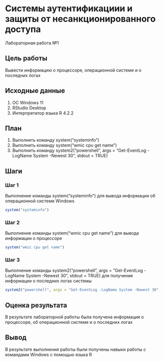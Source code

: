 # Системы аутентификациии и защиты от несанкционированного доступа

Лабораторная работа №1

## Цель работы

Вывести информацию о процессоре, операционной системе и о последних логах

## Исходные данные

1.  ОС Windows 11
2.  RStudio Desktop
3.  Интерпретатор языка R 4.2.2

## План

1.  Выполнить команду system("systeminfo")
2.  Выполнить команду system("wmic cpu get name")
3.  Выполнить команду system2("powershell", args = "Get-EventLog -LogName System -Newest 30", stdout = TRUE)


## Шаги

### Шаг 1
Выполнение команды system("systeminfo") для вывода информации об операционной системе Windows

```r
system("systeminfo")
```

### Шаг 2
Выполнение команды system("wmic cpu get name") для вывода информации о процессоре

```r
system("wmic cpu get name")
```

### Шаг 3
Выполнение команды system2("powershell", args = "Get-EventLog -LogName System -Newest 30", stdout = TRUE) для получения информации о последних логах системы

```r
system2("powershell", args = "Get-EventLog -LogName System -Newest 30", stdout = TRUE)
```

## Оценка результата

В результате лабораторной работы была получена информация о процессоре, об операционной системе и о последних логах

## Вывод

В результате выполнения работы были получены навыки работы с командами Windows с помощью языка R
